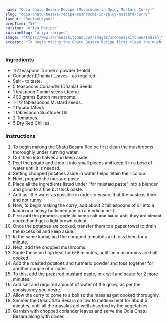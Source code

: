 ---
name: "Odia Chatu Besara Recipe (Mushrooms in Spicy Mustard Curry)"
slug: "odia-chatu-besara-recipe-mushrooms-in-spicy-mustard-curry"
layout: 'RecipeLayout'
prepTime: "50"
cuisine: "Oriya Recipes"
cuisineSlug: "oriya-recipes"
image: "https://www.archanaskitchen.com/images/archanaskitchen/Indian_Vegetables_Gravy/Odia_Chatu_Besara_Recipe_Mushroom_in_Spicy_Mustard_Curry-1_1600.jpg"
excerpt: "To begin making the Chatu Besara Recipe first clean the mushrooms thoroughly under running water"
---

### Ingredients

- 1/2 teaspoon Turmeric powder (Haldi).
- Coriander (Dhania) Leaves - as required.
- Salt - to taste.
- 5 teaspoons Coriander (Dhania) Seeds.
- 1 teaspoon Cumin seeds (Jeera).
- 400 grams Button mushrooms.
- 1-1/2 tablespoons Mustard seeds.
- 1 Potato (Aloo).
- 1 tablespoon Sunflower Oil.
- 2 Tomatoes.
- 5 Dry Red Chillies.

### Instructions

1. To begin making the Chatu Besara Recipe first clean the mushrooms thoroughly under running water.
1. Cut them into halves and keep aside.
1. Peel the potato and chop it into small pieces and keep it in a bowl of water until it is needed.
1. Setting chopped potatoes aside in water helps retain their colour.
1. Next, prepare the mustard paste.
1. Place all the ingredients listed under “for mustard paste” into a blender and grind to a fine but thick paste.
1. Add as little water as possible in order to ensure that the paste is thick and not runny.
1. Now, to begin making the curry, add about 2 tablespoons of oil into a kadai or a heavy bottomed pan on a medium heat.
1. First add the potatoes, sprinkle some salt and saute until they are almost cooked and get a light brown colour.
1. Once the potatoes are cooked, transfer them to a paper towel to drain the excess oil and keep aside.
1. In the same kadai, add the chopped tomatoes and toss them for a minute.
1. Next, add the chopped mushrooms.
1. Saute these on high heat for 6-8 minutes, until the mushrooms are half cooked.
1. Add the roasted potatoes and turmeric powder and toss together for another couple of minutes.
1. To this, add the prepared mustard paste, mix well and saute for 2 more minutes.
1. Add salt and required amount of water of the gravy, as per the consistency you desire.
1. Allow the curry to come to a boil so the masalas get cooked thoroughly.
1. Simmer the Odia Chatu Besara on low to medium heat for about 5 minutes, until all the masalas get well absorbed by the vegetables.
1. Garnish with chopped coriander leaves and serve the Odia Chatu Besara along with dinner.
